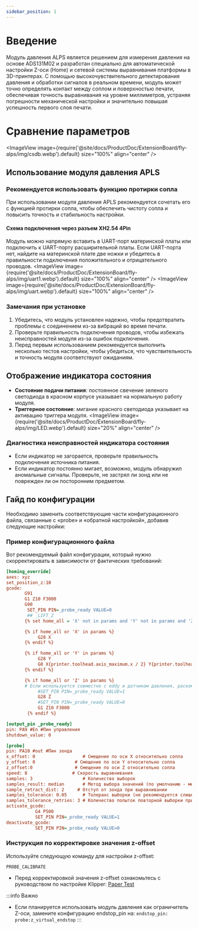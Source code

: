```yaml
---
sidebar_position: 1
---
```


# Введение
Модуль давления ALPS является решением для измерения давления на основе ADS131M02 и разработан специально для автоматической настройки Z-оси (Home) и сетевой системы выравнивания платформы в 3D-принтерах. С помощью высокочувствительного детектирования давления и обработки сигналов в реальном времени, модуль может точно определять контакт между соплом и поверхностью печати, обеспечивая точность выравнивания на уровне миллиметров, устраняя погрешности механической настройки и значительно повышая успешность первого слоя печати.
# Сравнение параметров
<ImageView image={require('@site/docs/ProductDoc/ExtensionBoard/fly-alps/img/csdb.webp').default} size="100%" align="center" />

## Использование модуля давления APLS

### Рекомендуется использовать функцию протирки сопла
При использовании модуля давления APLS рекомендуется сочетать его с функцией протирки сопла, чтобы обеспечить чистоту сопла и повысить точность и стабильность настройки.

#### Схема подключения через разъем XH2.54 4Pin
Модуль можно напрямую вставить в UART-порт материнской платы или подключить к UART-порту расширительной платы. Если UART-порта нет, найдите на материнской плате две ножки и убедитесь в правильности подключения положительного и отрицательного проводов.
<ImageView image={require('@site/docs/ProductDoc/ExtensionBoard/fly-alps/img/uart1.webp').default} size="100%" align="center" />
<ImageView image={require('@site/docs/ProductDoc/ExtensionBoard/fly-alps/img/uart.webp').default} size="100%" align="center" />

### Замечания при установке
1. Убедитесь, что модуль установлен надежно, чтобы предотвратить проблемы с соединением из-за вибраций во время печати.
2. Проверьте правильность подключения проводов, чтобы избежать неисправностей модуля из-за ошибок подключения.
3. Перед первым использованием рекомендуется выполнить несколько тестов настройки, чтобы убедиться, что чувствительность и точность модуля соответствуют ожиданиям.

## Отображение индикатора состояния
- **Состояние подачи питания**: постоянное свечение зеленого светодиода в красном корпусе указывает на нормальную работу модуля.
- **Триггерное состояние**: мигание красного светодиода указывает на активацию триггера модуля.
<ImageView image={require('@site/docs/ProductDoc/ExtensionBoard/fly-alps/img/LED.webp').default} size="20%" align="center" />

### Диагностика неисправностей индикатора состояния
- Если индикатор не загорается, проверьте правильность подключения источника питания.
- Если индикатор постоянно мигает, возможно, модуль обнаружил аномальные сигналы. Проверьте, не застрял ли зонд или не поврежден ли он посторонним предметом.

## Гайд по конфигурации
Необходимо заменить соответствующие части конфигурационного файла, связанные с «probe» и «обратной настройкой», добавив следующие настройки:

### Пример конфигурационного файла
Вот рекомендуемый файл конфигурации, который нужно скорректировать в зависимости от фактических требований:


```cfg
[homing_override]
axes: xyz
set_position_z:10
gcode:
       G91
       G1 Z10 F3000
       G90
        SET_PIN PIN=_probe_ready VALUE=0
        ## _LIFT_Z
       {% set home_all = 'X' not in params and 'Y' not in params and 'Z' not in params %}

       {% if home_all or 'X' in params %}
            G28 X
       {% endif %}

       {% if home_all or 'Y' in params %}
            G28 Y
            G0 X{printer.toolhead.axis_maximum.x / 2} Y{printer.toolhead.axis_maximum.y / 2} F6000
       {% endif %}

       {% if home_all or 'Z' in params %}
       # Если используется совместно с eddy и датчиком давления, раскомментируйте следующую строку
            #SET_PIN PIN=_probe_ready VALUE=1 
            G28 Z 
            #SET_PIN PIN=_probe_ready VALUE=0
            G1 Z10 F3000           
        {% endif %}

[output_pin _probe_ready]
pin: PA9 #En #Пин управления
shutdown_value: 0

[probe]
pin: PA10 #out #Пин зонда
x_offset: 0                  # Смещение по оси X относительно сопла
y_offset: 0               # Смещение по оси Y относительно сопла
z_offset:0                # Смещение по оси Z относительно сопла
speed: 8                 # Скорость выравнивания
samples: 3                   # Количество выборок
samples_result: median       # Метод выбора значений (по умолчанию - медиана)
sample_retract_dist: 2     # Отступ от зонда при выравнивании
samples_tolerance: 0.05      # Толеранс выборки (не рекомендуется слишком малое значение, так как это может увеличить количество выборок)
samples_tolerance_retries: 3 # Количество попыток повторной выборки при превышении толеранса
activate_gcode:
           G4 P500
           SET_PIN PIN=_probe_ready VALUE=1
deactivate_gcode:
           SET_PIN PIN=_probe_ready VALUE=0  
```

### Инструкция по корректировке значения z-offset
Используйте следующую команду для настройки z-offset:
```gcode
PROBE_CALIBRATE
```

- Перед корректировкой значения z-offset ознакомьтесь с руководством по настройке Klipper: [Paper Test](https://www.klipper3d.org/Bed_Level.html#the-paper-test)

:::info Важно
- Если планируется использовать модуль давления как ограничитель Z-оси, замените конфигурацию endstop_pin на: `endstop_pin: probe:z_virtual_endstop`
:::
